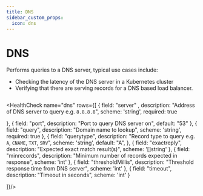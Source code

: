 ```yaml
---
title: DNS
sidebar_custom_props:
  icon: dns
---
```


# <Icon name="dns" /> DNS

<!-- Source: modules/canary-checker/api/v1/checks.go:674#DNSCheck -->

Performs queries to a DNS server, typical use cases include:

* Checking the latency of the DNS server in a Kubernetes cluster
* Verifying that there are serving records for a DNS based load balancer.

```yaml title="dns.yaml"  file=<rootDir>/modules/canary-checker/fixtures/minimal/dns_pass.yaml
```


<HealthCheck name="dns"  rows={[
  {
    field: "server" ,
    description: "Address of DNS server to query e.g. `8.8.8.8`",
    scheme: 'string',
    required: true

  },
  {
    field: "port",
    description: "Port to query DNS server on",
    default: "53"
  },
  {
    field: "query",
    description: "Domain name to lookup",
    scheme: 'string',
    required: true
  },
  {
    field: "querytype",
    description: "Record type to query e.g. `A`, `CNAME`, `TXT`, `SRV`",
    scheme: 'string',
    default: "A",
  },
  {
    field: "exactreply",
    description: "Expected exact match result(s)",
    scheme: '[]string'
  },
  {
    field: "minrecords",
    description: "Minimum number of records expected in response",
    scheme: 'int'
  },
  {
    field: "thresholdMillis",
    description: "Threshold response time from DNS server",
    scheme: 'int'
  },
  {
    field: "timeout",
    description: "Timeout in seconds",
    scheme: 'int'
  }

]}/>

